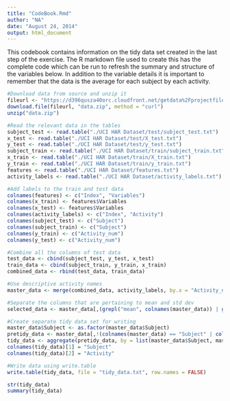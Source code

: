 ```yaml
---
title: "CodeBook.Rmd"
author: "NA"
date: "August 24, 2014"
output: html_document
---
```


This codebook contains information on the tidy data set created in the last step of the exercise. The R markdown file used to create this has the complete code which can be run to refresh the summary and structure of the variables below. In addition to the variable details it is important to remember that the data is the average for each subject by each activity.

```r
#Download data from source and unzip it
fileurl <- "https://d396qusza40orc.cloudfront.net/getdata%2Fprojectfiles%2FUCI%20HAR%20Dataset.zip"
download.file(fileurl, "data.zip", method = "curl")
unzip("data.zip")

#Read the relevant data in the tables
subject_test <- read.table("./UCI HAR Dataset/test/subject_test.txt") 
x_test <- read.table("./UCI HAR Dataset/test/X_test.txt")
y_test <- read.table("./UCI HAR Dataset/test/y_test.txt")
subject_train <- read.table("./UCI HAR Dataset/train/subject_train.txt") 
x_train <- read.table("./UCI HAR Dataset/train/X_train.txt")
y_train <- read.table("./UCI HAR Dataset/train/y_train.txt")
features <- read.table("./UCI HAR Dataset/features.txt")
activity_labels <- read.table("./UCI HAR Dataset/activity_labels.txt")

#Add labels to the train and test data
colnames(features) <- c("Index", "Variables")
colnames(x_train) <- features$Variables
colnames(x_test) <- features$Variables
colnames(activity_labels) <- c("Index", "Activity")
colnames(subject_test) <- c("Subject")
colnames(subject_train) <- c("Subject")
colnames(y_train) <- c("Activity_num")
colnames(y_test) <- c("Activity_num")

#Combine all the columns of test data
test_data <- cbind(subject_test, y_test, x_test)
train_data <- cbind(subject_train, y_train, x_train)
combined_data <- rbind(test_data, train_data)

#Use descriptive activity names
master_data <- merge(combined_data, activity_labels, by.x = "Activity_num", by.y = "Index", all = TRUE)

#Separate the columns that are pertaining to mean and std dev
selected_data <- master_data[,(grepl("mean", colnames(master_data)) | grepl("std", colnames(master_data)) | colnames(master_data) == "Activity" | colnames(master_data) == "Subject")]

#Create separate tidy data set for writing
master_data$Subject <- as.factor(master_data$Subject)
pretidy_data <- master_data[,!(colnames(master_data) == "Subject" | colnames(master_data) == "Activity" | colnames(master_data) == "Activity_num")]
tidy_data <- aggregate(pretidy_data, by = list(master_data$Subject, master_data$Activity), FUN = mean)
colnames(tidy_data)[1] = "Subject"
colnames(tidy_data)[2] = "Activity"

#Write data using write.table
write.table(tidy_data, file = "tidy_data.txt", row.names = FALSE)

str(tidy_data)
summary(tidy_data)
```